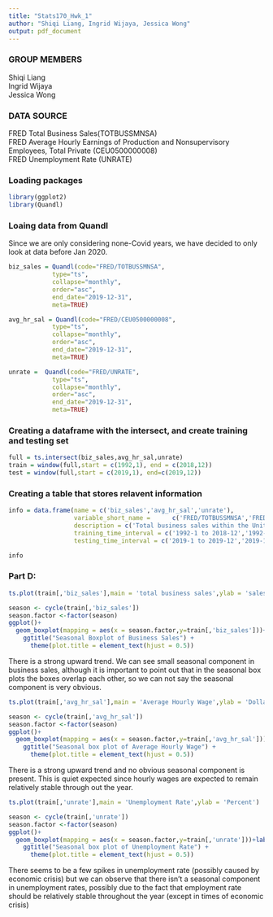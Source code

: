 ---
title: "Stats170_Hwk_1"
author: "Shiqi Liang, Ingrid Wijaya, Jessica Wong"
output: pdf_document
---
### GROUP MEMBERS
Shiqi Liang \
Ingrid Wijaya \
Jessica Wong 

### DATA SOURCE

FRED Total Business Sales(TOTBUSSMNSA) \
FRED Average Hourly Earnings of Production and Nonsupervisory Employees, Total Private (CEU0500000008) \
FRED Unemployment Rate (UNRATE) 

### Loading packages
```{r}
library(ggplot2)
library(Quandl)
```

### Loaing data from Quandl
Since we are only considering none-Covid years, we have decided to only look at data before Jan 2020.
```{r}
biz_sales = Quandl(code="FRED/TOTBUSSMNSA",
            type="ts",
            collapse="monthly",
            order="asc",
            end_date="2019-12-31",
            meta=TRUE)

avg_hr_sal = Quandl(code="FRED/CEU0500000008",
            type="ts",
            collapse="monthly",
            order="asc",
            end_date="2019-12-31",
            meta=TRUE)

unrate =  Quandl(code="FRED/UNRATE",
            type="ts",
            collapse="monthly",
            order="asc",
            end_date="2019-12-31",
            meta=TRUE)

```

### Creating a dataframe with the intersect, and create training and testing set
```{r}
full = ts.intersect(biz_sales,avg_hr_sal,unrate)
train = window(full,start = c(1992,1), end = c(2018,12))
test = window(full,start = c(2019,1), end=c(2019,12))
```

### Creating a table that stores relavent information
```{r}
info = data.frame(name = c('biz_sales','avg_hr_sal','unrate'),
                  variable_short_name =      c('FRED/TOTBUSSMNSA','FRED/CEU0500000008','FRED/UNRATE'),
                  description = c('Total business sales within the United States by month','average hourly earnings of production and nonsupervisory employees in the private sector of the United Stats by month', 'unemployment rate in the United States by month'),
                  training_time_interval = c('1992-1 to 2018-12','1992-1 to 2018-12','1992-1 to 2018-12'),
                  testing_time_interval = c('2019-1 to 2019-12','2019-1 to 2019-12','2019-1 to 2019-12'))

info
```

### Part D:
```{r}
ts.plot(train[,'biz_sales'],main = 'total business sales',ylab = 'sales in millions of dollars')

season <- cycle(train[,'biz_sales'])
season.factor <-factor(season)
ggplot()+
  geom_boxplot(mapping = aes(x = season.factor,y=train[,'biz_sales']))+labs(x = 'month',y = 'business sales in millions of dollars') + 
    ggtitle("Seasonal Boxplot of Business Sales") +
      theme(plot.title = element_text(hjust = 0.5))
```
There is a strong upward trend. We can see  small seasonal component in business sales, although it is important to point out that in the seasonal box plots the boxes overlap each other, so we can not say the seasonal component is very obvious.

```{r}
ts.plot(train[,'avg_hr_sal'],main = 'Average Hourly Wage',ylab = 'Dollars per Hour')

season <- cycle(train[,'avg_hr_sal'])
season.factor <-factor(season)
ggplot()+
  geom_boxplot(mapping = aes(x = season.factor,y=train[,'avg_hr_sal']))+labs(x = 'month',y = 'Average Hourly Wage') + 
    ggtitle("Seasonal box plot of Average Hourly Wage") +
      theme(plot.title = element_text(hjust = 0.5))
```
There is a strong upward trend and no obvious seasonal component is present. This is quiet expected since hourly wages are expected to remain relatively stable through out the year. 

```{r}
ts.plot(train[,'unrate'],main = 'Unemployment Rate',ylab = 'Percent')

season <- cycle(train[,'unrate'])
season.factor <-factor(season)
ggplot()+
  geom_boxplot(mapping = aes(x = season.factor,y=train[,'unrate']))+labs(x = 'month',y = 'Unemployment Rate') + 
    ggtitle("Seasonal box plot of Unemployment Rate") +
      theme(plot.title = element_text(hjust = 0.5))
```
There seems to be a few spikes in unemployment rate (possibly caused by economic crisis) but we can observe that there isn't a seasonal component in unemployment rates, possibly due to the fact that employment rate should be relatively stable throughout the year (except in times of economic crisis)
